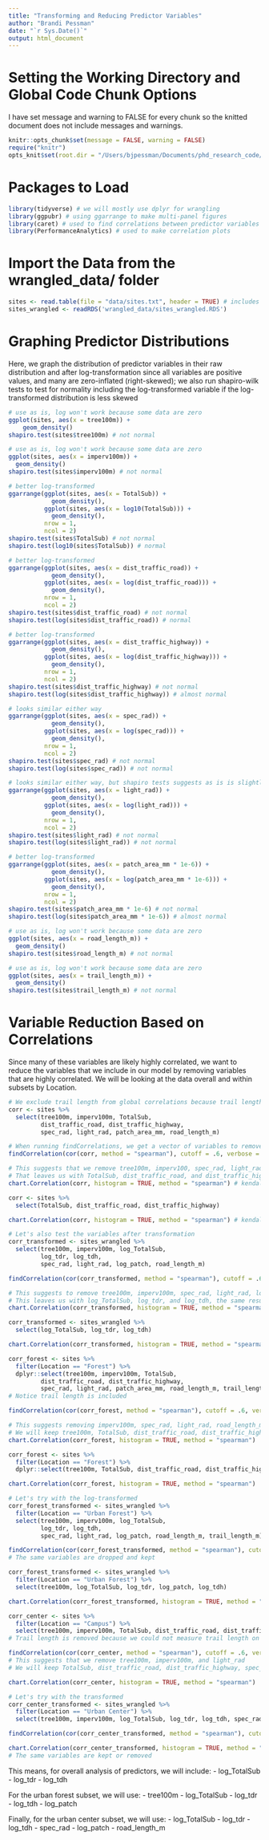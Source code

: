 ```yaml
---
title: "Transforming and Reducing Predictor Variables"
author: "Brandi Pessman"
date: "`r Sys.Date()`"
output: html_document
---
```

# Setting the Working Directory and Global Code Chunk Options

I have set message and warning to FALSE for every chunk so the knitted document does not include messages and warnings. 

```r
knitr::opts_chunk$set(message = FALSE, warning = FALSE)
require("knitr")
opts_knit$set(root.dir = "/Users/bjpessman/Documents/phd_research_code/Agelenopsis_aggregation")
```

# Packages to Load

```r
library(tidyverse) # we will mostly use dplyr for wrangling
library(ggpubr) # using ggarrange to make multi-panel figures
library(caret) # used to find correlations between predictor variables
library(PerformanceAnalytics) # used to make correlation plots
```

# Import the Data from the wrangled_data/ folder

```r
sites <- read.table(file = "data/sites.txt", header = TRUE) # includes whole site characteristics
sites_wrangled <- readRDS('wrangled_data/sites_wrangled.RDS')
```

# Graphing Predictor Distributions

Here, we graph the distribution of predictor variables in their raw distribution and after log-transformation since all variables are positive values, and many are zero-inflated (right-skewed); we also run shapiro-wilk tests to test for normality including the log-transformed variable if the log-transformed distribution is less skewed

```r
# use as is, log won't work because some data are zero
ggplot(sites, aes(x = tree100m)) +
    geom_density()
shapiro.test(sites$tree100m) # not normal
```

```r
# use as is, log won't work because some data are zero
ggplot(sites, aes(x = imperv100m)) +
  geom_density()
shapiro.test(sites$imperv100m) # not normal
```

```r
# better log-transformed
ggarrange(ggplot(sites, aes(x = TotalSub)) + 
            geom_density(), 
          ggplot(sites, aes(x = log10(TotalSub))) +
            geom_density(), 
          nrow = 1, 
          ncol = 2)
shapiro.test(sites$TotalSub) # not normal
shapiro.test(log10(sites$TotalSub)) # normal
```

```r
# better log-transformed
ggarrange(ggplot(sites, aes(x = dist_traffic_road)) + 
            geom_density(), 
          ggplot(sites, aes(x = log(dist_traffic_road))) + 
            geom_density(), 
          nrow = 1, 
          ncol = 2)
shapiro.test(sites$dist_traffic_road) # not normal
shapiro.test(log(sites$dist_traffic_road)) # normal
```

```r
# better log-transformed
ggarrange(ggplot(sites, aes(x = dist_traffic_highway)) + 
            geom_density(), 
          ggplot(sites, aes(x = log(dist_traffic_highway))) + 
            geom_density(), 
          nrow = 1, 
          ncol = 2)
shapiro.test(sites$dist_traffic_highway) # not normal
shapiro.test(log(sites$dist_traffic_highway)) # almost normal
```

```r
# looks similar either way
ggarrange(ggplot(sites, aes(x = spec_rad)) + 
            geom_density(), 
          ggplot(sites, aes(x = log(spec_rad))) + 
            geom_density(), 
          nrow = 1, 
          ncol = 2)
shapiro.test(sites$spec_rad) # not normal
shapiro.test(log(sites$spec_rad)) # not normal
```

```r
# looks similar either way, but shapiro tests suggests as is is slightly better
ggarrange(ggplot(sites, aes(x = light_rad)) + 
            geom_density(), 
          ggplot(sites, aes(x = log(light_rad))) + 
            geom_density(), 
          nrow = 1, 
          ncol = 2)
shapiro.test(sites$light_rad) # not normal
shapiro.test(log(sites$light_rad)) # not normal
```

```r
# better log-transformed
ggarrange(ggplot(sites, aes(x = patch_area_mm * 1e-6)) +
            geom_density(), 
          ggplot(sites, aes(x = log(patch_area_mm * 1e-6))) +
            geom_density(), 
          nrow = 1, 
          ncol = 2)
shapiro.test(sites$patch_area_mm * 1e-6) # not normal
shapiro.test(log(sites$patch_area_mm * 1e-6)) # almost normal
```

```r
# use as is, log won't work because some data are zero
ggplot(sites, aes(x = road_length_m)) + 
  geom_density()
shapiro.test(sites$road_length_m) # not normal
```

```r
# use as is, log won't work because some data are zero
ggplot(sites, aes(x = trail_length_m)) + 
  geom_density()
shapiro.test(sites$trail_length_m) # not normal
```


# Variable Reduction Based on Correlations

Since many of these variables are likely highly correlated, we want to reduce the variables that we include in our model by removing variables that are highly correlated. We will be looking at the data overall and within subsets by Location.

```r
# We exclude trail length from global correlations because trail length can only collected for the urban forest, and not the urban center
corr <- sites %>% 
  select(tree100m, imperv100m, TotalSub, 
         dist_traffic_road, dist_traffic_highway, 
         spec_rad, light_rad, patch_area_mm, road_length_m)

# When running findCorrelations, we get a vector of variables to remove to reduce pairwise correlations. 
findCorrelation(cor(corr, method = "spearman"), cutoff = .6, verbose = TRUE, names = TRUE) 

# This suggests that we remove tree100m, imperv100, spec_rad, light_rad, patch_area_mm, road_length_m
# That leaves us with TotalSub, dist_traffic_road, and dist_traffic_highway; let's check these
chart.Correlation(corr, histogram = TRUE, method = "spearman") # kendall, spearman

corr <- sites %>% 
  select(TotalSub, dist_traffic_road, dist_traffic_highway)

chart.Correlation(corr, histogram = TRUE, method = "spearman") # kendall, spearman

# Let's also test the variables after transformation
corr_transformed <- sites_wrangled %>% 
  select(tree100m, imperv100m, log_TotalSub, 
         log_tdr, log_tdh, 
         spec_rad, light_rad, log_patch, road_length_m)

findCorrelation(cor(corr_transformed, method = "spearman"), cutoff = .6, verbose = TRUE, names = TRUE) 

# This suggests to remove tree100m, imperv100m, spec_rad, light_rad, log_patch, and road_length_m.
# This leaves us with log_TotalSub, log_tdr, and log_tdh, the same results as the non-transformed. 
chart.Correlation(corr_transformed, histogram = TRUE, method = "spearman") # kendall, spearman

corr_transformed <- sites_wrangled %>% 
  select(log_TotalSub, log_tdr, log_tdh)

chart.Correlation(corr_transformed, histogram = TRUE, method = "spearman") # kendall, spearman
```

```r
corr_forest <- sites %>% 
  filter(Location == "Forest") %>% 
  dplyr::select(tree100m, imperv100m, TotalSub, 
         dist_traffic_road, dist_traffic_highway, 
         spec_rad, light_rad, patch_area_mm, road_length_m, trail_length_m)
# Notice trail length is included 

findCorrelation(cor(corr_forest, method = "spearman"), cutoff = .6, verbose = TRUE, names = TRUE) 

# This suggests removing imperv100m, spec_rad, light_rad, road_length_m, and trail_length_m
# We will keep tree100m, TotalSub, dist_traffic_road, dist_traffic_highway, and patch_area_mm
chart.Correlation(corr_forest, histogram = TRUE, method = "spearman")

corr_forest <- sites %>% 
  filter(Location == "Forest") %>% 
  dplyr::select(tree100m, TotalSub, dist_traffic_road, dist_traffic_highway, patch_area_mm)

chart.Correlation(corr_forest, histogram = TRUE, method = "spearman")

# Let's try with the log-transformed
corr_forest_transformed <- sites_wrangled %>% 
  filter(Location == "Urban Forest") %>% 
  select(tree100m, imperv100m, log_TotalSub, 
         log_tdr, log_tdh, 
         spec_rad, light_rad, log_patch, road_length_m, trail_length_m)

findCorrelation(cor(corr_forest_transformed, method = "spearman"), cutoff = .6, verbose = TRUE, names = TRUE) 
# The same variables are dropped and kept

corr_forest_transformed <- sites_wrangled %>% 
  filter(Location == "Urban Forest") %>% 
  select(tree100m, log_TotalSub, log_tdr, log_patch, log_tdh)

chart.Correlation(corr_forest_transformed, histogram = TRUE, method = "spearman")
```

```r
corr_center <- sites %>% 
  filter(Location == "Campus") %>% 
  select(tree100m, imperv100m, TotalSub, dist_traffic_road, dist_traffic_highway, spec_rad, light_rad, patch_area_mm, road_length_m)
# Trail length is removed because we could not measure trail length on campus

findCorrelation(cor(corr_center, method = "spearman"), cutoff = .6, verbose = TRUE, names = TRUE) 
# This suggests that we remove tree100m, imperv100m, and light_rad
# We will keep TotalSub, dist_traffic_road, dist_traffic_highway, spec_rad, patch_area_mm, and road_length_m

chart.Correlation(corr_center, histogram = TRUE, method = "spearman")

# Let's try with the transformed
corr_center_transformed <- sites_wrangled %>% 
  filter(Location == "Urban Center") %>% 
  select(tree100m, imperv100m, log_TotalSub, log_tdr, log_tdh, spec_rad, light_rad, log_patch, road_length_m)

findCorrelation(cor(corr_center_transformed, method = "spearman"), cutoff = .6, verbose = TRUE, names = TRUE) 

chart.Correlation(corr_center_transformed, histogram = TRUE, method = "pearson")
# The same variables are kept or removed
```

This means, for overall analysis of predictors, we will include: 
- log_TotalSub
- log_tdr
- log_tdh

For the urban forest subset, we will use: 
- tree100m 
- log_TotalSub 
- log_tdr 
- log_tdh
- log_patch

Finally, for the urban center subset, we will use: 
- log_TotalSub 
- log_tdr 
- log_tdh 
- spec_rad
- log_patch
- road_length_m
